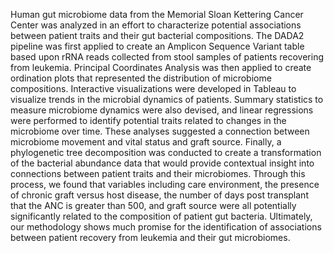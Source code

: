 Human gut microbiome data from the Memorial Sloan Kettering Cancer Center was analyzed in an effort to characterize potential associations between patient traits and their gut bacterial compositions. The DADA2 pipeline was first applied to create an Amplicon Sequence Variant table based upon rRNA reads collected from stool samples of patients recovering from leukemia. Principal Coordinates Analysis was then applied to create ordination plots that represented the distribution of microbiome compositions. Interactive visualizations were developed in Tableau to visualize trends in the microbial dynamics of patients. Summary statistics to measure microbiome dynamics were also devised, and linear regressions were performed to identify potential traits related to changes in the microbiome over time. These analyses suggested a connection between microbiome movement and vital status and graft source. Finally, a phylogenetic tree decomposition was conducted to create a transformation of the bacterial abundance data that would provide contextual insight into connections between patient traits and their microbiomes. Through this process, we found that variables including care environment, the presence of chronic graft versus host disease, the number of days post transplant that the ANC is greater than 500, and graft source were all potentially significantly related to the composition of patient gut bacteria. Ultimately, our methodology shows much promise for the identification of associations between patient recovery from leukemia and their gut microbiomes.
